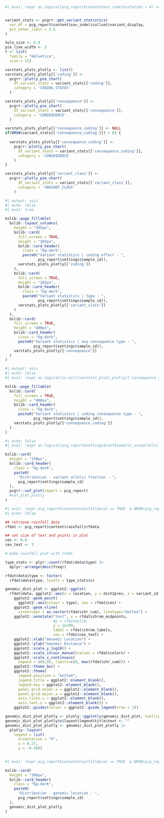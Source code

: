 ```r
#| eval: !expr as.logical(pcg_report$content$snv_indel$vstats$n > 0) == TRUE


variant_stats <- pcgrr::get_variant_statistics(
  var_df = pcg_report$content$snv_indel$callset$variant_display,
  pct_other_limit = 3.5
)

hole_size <- 0.4
pie_line_width <- 3
t <- list(
  family = "Helvetica",
  size = 15)

varstats_plots_plotly <- list()
varstats_plots_plotly[['coding']] <-
  pcgrr::plotly_pie_chart(
    df_variant_stats = variant_stats[['coding']],
    category = 'CODING_STATUS'
  )

varstats_plots_plotly[['consequence']] <- 
  pcgrr::plotly_pie_chart(
    df_variant_stats = variant_stats[['consequence']],
    category = 'CONSEQUENCE'
  )

varstats_plots_plotly[['consequence_coding']] <- NULL
if(NROW(variant_stats[['consequence_coding']]) > 0) {
  
  varstats_plots_plotly[['consequence_coding']] <- 
    pcgrr::plotly_pie_chart(
      df_variant_stats = variant_stats[['consequence_coding']],
      category = 'CONSEQUENCE'
    )
}

varstats_plots_plotly[['variant_class']] <- 
  pcgrr::plotly_pie_chart(
      df_variant_stats = variant_stats[['variant_class']],
      category = 'VARIANT_CLASS'
    )


```

```r
#| output: asis
#| echo: false
#| eval: true

bslib::page_fillable(
  bslib::layout_columns(
    height = "365px",
    bslib::card(
      full_screen = TRUE,
      height = "365px",
      bslib::card_header(
        class = "bg-dark", 
        paste0("Variant statistics | coding effect - ",
               pcg_report$settings$sample_id)),
      varstats_plots_plotly[['coding']]
    ),
    bslib::card(
      full_screen = TRUE,
      height = "365px",
      bslib::card_header(
        class = "bg-dark", 
        paste0("Variant statistics | type - ",
               pcg_report$settings$sample_id)),
      varstats_plots_plotly[['variant_class']]
    )
  ),
  bslib::card(
    full_screen = TRUE,
    height = "400px",
    bslib::card_header(
      class = "bg-dark",
      paste0("Variant statistics | any consequence type - ",
             pcg_report$settings$sample_id)),
    varstats_plots_plotly[['consequence']]
  )
)


```

```r
#| output: asis
#| echo: false
#| eval: !expr as.logical(is.null(varstats_plots_plotly[['consequence_coding']])) == FALSE

bslib::page_fillable(
  bslib::card(
    full_screen = TRUE,
    height = "400px",
    bslib::card_header(
      class = "bg-dark",
      paste0("Variant statistics | coding consequence type - ",
             pcg_report$settings$sample_id)),
    varstats_plots_plotly[['consequence_coding']]
  )
)


```


```r
#| echo: false
#| eval: !expr as.logical(pcg_report$settings$conf$somatic_snv$allelic_support$tumor_af_tag == "_NA_") == FALSE & as.logical(any(is.na(pcg_report$content$snv_indel$callset$variant$VAF_TUMOR))) == FALSE

bslib::card(
  height = "330px",
  bslib::card_header(
    class = "bg-dark",
    paste0(
      "Distribution - variant allelic fraction - ",
      pcg_report$settings$sample_id)
  ),
  pcgrr::vaf_plot(report = pcg_report)
  #vaf_plot_plotly
)

```


```r
#| eval: !expr pcg_report$content$rainfall$eval == TRUE  & NROW(pcg_report$content$rainfall$rfdata$data) > 0
#| echo: false

## retrieve rainfall data
rfdat <- pcg_report$content$rainfall$rfdata

## set size of text and points in plot
cex <- 0.8
cex_text <- 3

# make rainfall plot with rfdat

type_stats <- plyr::count(rfdat$data$type) |>
  dplyr::arrange(desc(freq))

rfdat$data$type <- factor(
  rfdat$data$type, levels = type_stats$x)

genomic_dist_plot <- ggplot2::ggplot(
  rfdat$data, ggplot2::aes(x = location, y = dist2prev, z = variant_id)) +
    ggplot2::geom_point(
      ggplot2::aes(colour = type), cex = rfdat$cex) +
    ggplot2::geom_vline(
      xintercept = as.vector(rfdat$chr_cum), linetype="dotted") +
    ggplot2::annotate("text", x = rfdat$chrom_midpoints, 
                      #y = rfdat$ylim,
                      y = 1e+09,
                      label = rfdat$chrom_labels, 
                      cex = rfdat$cex_text) +
    ggplot2::xlab("Genomic Location") +
    ggplot2::ylab("Genomic Distance") +
    ggplot2::scale_y_log10() +
    ggplot2::scale_colour_manual(values = rfdat$colors) +
    ggplot2::scale_x_continuous(
      expand = c(0,0), limits=c(0, max(rfdat$chr_cum))) +
    ggplot2::theme_bw() +
    ggplot2::theme(
      legend.position = "bottom",
      legend.title = ggplot2::element_blank(),
      legend.key = ggplot2::element_blank(),
      panel.grid.minor.x = ggplot2::element_blank(),
      panel.grid.major.x = ggplot2::element_blank(),
      axis.ticks.x = ggplot2::element_blank(),
      axis.text.x = ggplot2::element_blank()) +
    ggplot2::guides(colour = ggplot2::guide_legend(nrow = 1))

genomic_dist_plot_plotly <- plotly::ggplotly(genomic_dist_plot, tooltip = c("y","z"))
genomic_dist_plot_plotly$x$layout$legend$title$text <- ""
genomic_dist_plot_plotly <- genomic_dist_plot_plotly |> 
  plotly::layout(
    legend = list(
      orientation = "h", 
      x = 0.27, 
      y = -0.30))
  

```


```r
#| eval: !expr pcg_report$content$rainfall$eval == TRUE  & NROW(pcg_report$content$rainfall$rfdata$data) > 0

bslib::card(
  height = "300px",
  bslib::card_header(
    class = "bg-dark",
    paste0(
      "Distribution - genomic location - ",
      pcg_report$settings$sample_id)
  ),
  genomic_dist_plot_plotly
)

```


